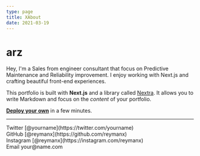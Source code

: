 ```yaml
---
type: page
title: XAbout
date: 2021-03-19
---
```


# arz

Hey, I'm a Sales from engineer consultant that focus on Predictive Maintenance and Reliability improvement. I enjoy working with Next.js and crafting beautiful front-end experiences.

This portfolio is built with **Next.js** and a library called [Nextra](https://nextra.vercel.app/). It allows you to write Markdown and focus on the _content_ of your portfolio.

[**Deploy your own**](https://vercel.com/new/git/external?repository-url=https://github.com/vercel-solutions/nextjs-portfolio-starter&project-name=portfolio&repository-name=portfolio) in a few minutes.

---

<div>
  Twitter [@yourname](https://twitter.com/yourname)
  <br />
  GitHub [@reymanx](https://github.com/reymanx)
  <br />
  Instagram [@reymanx](https://instagram.com/reymanx)
  <br />
  Email your@name.com
</div>
